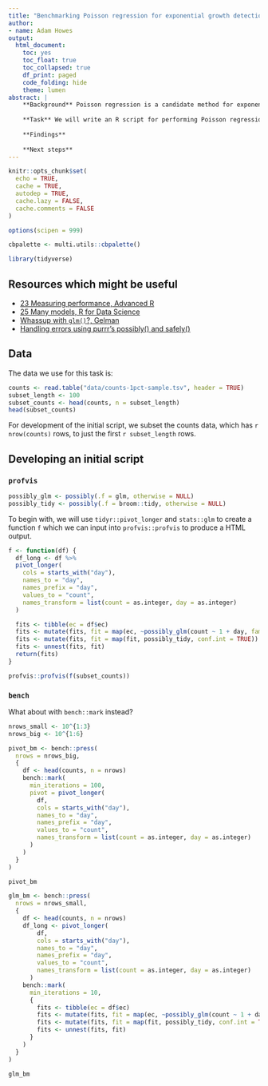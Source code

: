 ```yaml
---
title: "Benchmarking Poisson regression for exponential growth detection"
author:
- name: Adam Howes
output:
  html_document:
    toc: yes
    toc_float: true
    toc_collapsed: true
    df_print: paged
    code_folding: hide
    theme: lumen
abstract: |
    **Background** Poisson regression is a candidate method for exponential growth detection. The number of k-mers a realistic Nucleic Acid Observatory would process is large. For this reason, it's important that any candidate methods are assessed for their computational feasibility at scale.
    
    **Task** We will write an R script for performing Poisson regression exponential growth detection on real data. Using code profling and benchmarking tools, we will iterate on the code to improve its computational performance. For the final code, we will produce a summary of the runtime for each line. We will repeat the runtime analysis for varying total numbers of k-mers.
    
    **Findings** 
    
    **Next steps**
---
```


```r
knitr::opts_chunk$set(
  echo = TRUE,
  cache = TRUE,
  autodep = TRUE,
  cache.lazy = FALSE,
  cache.comments = FALSE
)

options(scipen = 999)

cbpalette <- multi.utils::cbpalette()

library(tidyverse)
```

## Resources which might be useful

* [23 Measuring performance, Advanced R](https://adv-r.hadley.nz/perf-measure.html)
* [25 Many models, R for Data Science](https://r4ds.had.co.nz/many-models.html)
* [Whassup with `glm()`?, Gelman](https://statmodeling.stat.columbia.edu/2011/05/04/whassup_with_gl/)
* [Handling errors using purrr's possibly() and safely()](https://aosmith.rbind.io/2020/08/31/handling-errors/)

## Data

The data we use for this task is:

```r
counts <- read.table("data/counts-1pct-sample.tsv", header = TRUE)
subset_length <- 100
subset_counts <- head(counts, n = subset_length)
head(subset_counts)
```
For development of the initial script, we subset the counts data, which has `r nrow(counts)` rows, to just the first `r subset_length` rows.

## Developing an initial script

### `profvis`

```r
possibly_glm <- possibly(.f = glm, otherwise = NULL)
possibly_tidy <- possibly(.f = broom::tidy, otherwise = NULL)
```

To begin with, we will use `tidyr::pivot_longer` and `stats::glm` to create a function `f` which we can input into `profvis::profvis` to produce a HTML output.

```r
f <- function(df) {
  df_long <- df %>%
  pivot_longer(
    cols = starts_with("day"),
    names_to = "day",
    names_prefix = "day",
    values_to = "count",
    names_transform = list(count = as.integer, day = as.integer)
  )

  fits <- tibble(ec = df$ec)
  fits <- mutate(fits, fit = map(ec, ~possibly_glm(count ~ 1 + day, family = "poisson", data = filter(df_long, ec == .))))
  fits <- mutate(fits, fit = map(fit, possibly_tidy, conf.int = TRUE))
  fits <- unnest(fits, fit)
  return(fits)
}

profvis::profvis(f(subset_counts))
```

### `bench`

What about with `bench::mark` instead?

```r
nrows_small <- 10^{1:3}
nrows_big <- 10^{1:6}

pivot_bm <- bench::press(
  nrows = nrows_big,
  {
    df <- head(counts, n = nrows)
    bench::mark(
      min_iterations = 100,
      pivot = pivot_longer(
        df,
        cols = starts_with("day"),
        names_to = "day",
        names_prefix = "day",
        values_to = "count",
        names_transform = list(count = as.integer, day = as.integer)
      )
    )
  }
)

pivot_bm
```

```r
glm_bm <- bench::press(
  nrows = nrows_small,
  {
    df <- head(counts, n = nrows)
    df_long <- pivot_longer(
        df,
        cols = starts_with("day"),
        names_to = "day",
        names_prefix = "day",
        values_to = "count",
        names_transform = list(count = as.integer, day = as.integer)
      )
    bench::mark(
      min_iterations = 10,
      {
        fits <- tibble(ec = df$ec)
        fits <- mutate(fits, fit = map(ec, ~possibly_glm(count ~ 1 + day, family = "poisson", data = filter(df_long, ec == .))))
        fits <- mutate(fits, fit = map(fit, possibly_tidy, conf.int = TRUE))
        fits <- unnest(fits, fit)
      }
    )
  }
)

glm_bm
```
